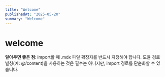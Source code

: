 ```yaml
---
title: "Welcome"
publishedAt: "2025-05-20"
summary: "Welcome"
---
```


# welcome

**알아두면 좋은 점**: import할 때 .mdx 파일 확장자를 반드시 지정해야 합니다. 모듈 경로 별칭(예: @/content)을 사용하는 것은 필수는 아니지만, import 경로를 단순화할 수 있습니다.
